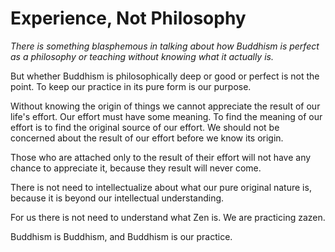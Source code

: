 # Experience, Not Philosophy

_There is something blasphemous in talking about how Buddhism is perfect as a philosophy or teaching without knowing what it actually is._

But whether Buddhism is philosophically deep or good or perfect is not the point. To keep our practice in its pure form is our purpose.

Without knowing the origin of things we cannot appreciate the result of our life's effort. Our effort must have some meaning. To find the meaning of our effort is to find the original source of our effort. We should not be concerned about the result of our effort before we know its origin.

Those who are attached only to the result of their effort will not have any chance to appreciate it, because they result will never come.

There is not need to intellectualize about what our pure original nature is, because it is beyond our intellectual understanding.

For us there is not need to understand what Zen is. We are practicing zazen.

Buddhism is Buddhism, and Buddhism is our practice.
